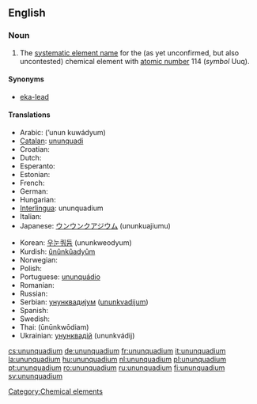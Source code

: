 ==English==
{{elements|Uuq|ununtrium|Uut|ununpentium|Uup}}

===Noun===
{{en-noun|-}}
{{wikipedia}}

# The [[systematic element name]] for the (as yet unconfirmed, but also uncontested) chemical element with [[atomic number]] 114 (''symbol'' Uuq).

====Synonyms====
* [[eka-lead]]

====Translations====
{{trans-top|chemical element}}
* Arabic: {{Arab|[[أنون كواديوم]]}} (’unun kuwádyum) {{m}}
* [[Catalan]]: [[ununquadi]] {{m}}
* Croatian: {{t+|hr|ununkvadij|m}}
* Dutch: {{t+|nl|ununquadium|n}}
* Esperanto: {{t-|eo|ununkvadio|xs=Esperanto}}
* Estonian: {{t-|et|ununkvaadium}}
* French: {{t+|fr|ununquadium|m}}
* German: {{t+|de|Ununquadium|n}}
* Hungarian: {{t+|hu|ununquadium}}
* [[Interlingua]]: ununquadium
* Italian: {{t-|it|ununquadio|m}}
* Japanese: [[ウンウンクアジウム]] (ununkuajiumu)
{{trans-mid}}
* Korean: [[우눈쿼듐]] (ununkweodyum)
* Kurdish: [[ûnûnkûadyûm]]
* Norwegian: {{t-|no|ununquadium}}
* Polish: {{t+|pl|ununquadium|m}}
* Portuguese: [[ununquádio]] {{m}}
* Romanian: {{t+|ro|ununquadiu|n}}
* Russian: {{t-|ru|унунквадий|m|tr=ununkvádij}}
* Serbian: [[унунквадијум]] ([[ununkvadijum]]) {{m}}
* Spanish: {{t+|es|ununquadio|m}}
* Swedish: {{t+|sv|ununquadium}}
* Thai: {{Thai|[[อูนอูนควอเดียม]]}} (ūnūnkwōdiam)
* Ukrainian: [[унунквадій]] (ununkvádij) {{m}}
{{trans-bottom}}

[[Category:Chemical elements]]

[[cs:ununquadium]]
[[de:ununquadium]]
[[fr:ununquadium]]
[[it:ununquadium]]
[[la:ununquadium]]
[[hu:ununquadium]]
[[nl:ununquadium]]
[[pl:ununquadium]]
[[pt:ununquadium]]
[[ro:ununquadium]]
[[ru:ununquadium]]
[[fi:ununquadium]]
[[sv:ununquadium]]